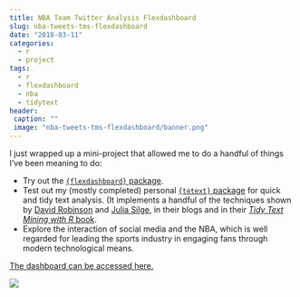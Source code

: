 ```yaml
---
title: NBA Team Twitter Analysis Flexdashboard
slug: nba-tweets-tms-flexdashboard
date: "2018-03-11"
categories:
  - r
  - project
tags:
  - r
  - flexdashboard
  - nba
  - tidytext
header:
 caption: ""
 image: "nba-tweets-tms-flexdashboard/banner.png"
---
```


I just wrapped up a mini-project that allowed me to do a handful of things I've
been meaning to do:

+ Try out the [`{flexdashboard}` package](https://rmarkdown.rstudio.com/flexdashboard/).
+ Test out my (mostly completed) personal 
[`{tetext}` package](https://github.com/tonyelhabr/tetext) for quick and tidy
text analysis. (It implements a handful of the techniques shown by
[David Robinson](http://varianceexplained.org/) 
and 
[Julia Silge](https://juliasilge.com/blog/), 
in their blogs and in their
[_Tidy Text Mining with R_ book](https://www.tidytextmining.com/).
+ Explore the interaction of social media and the NBA, which is well regarded for leading
the sports industry in engaging fans through modern technological means.

[The dashboard can be accessed here.](/files/nba-tms.html)

![](/img/nba-tweets-tms-flexdashboard/viz_unigram_cnts_facet.png)
